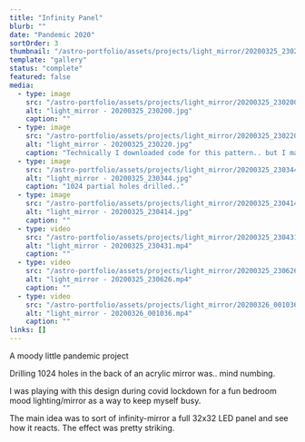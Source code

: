 ```yaml
---
title: "Infinity Panel"
blurb: ""
date: "Pandemic 2020"
sortOrder: 3
thumbnail: "/astro-portfolio/assets/projects/light_mirror/20200325_230200.jpg"
template: "gallery"
status: "complete"
featured: false
media: 
  - type: image
    src: "/astro-portfolio/assets/projects/light_mirror/20200325_230200.jpg"
    alt: "light_mirror - 20200325_230200.jpg"
    caption: ""
  - type: image
    src: "/astro-portfolio/assets/projects/light_mirror/20200325_230220.jpg"
    alt: "light_mirror - 20200325_230220.jpg"
    caption: "Technically I downloaded code for this pattern.. but I made it better!"
  - type: image
    src: "/astro-portfolio/assets/projects/light_mirror/20200325_230344.jpg"
    alt: "light_mirror - 20200325_230344.jpg"
    caption: "1024 partial holes drilled.."
  - type: image
    src: "/astro-portfolio/assets/projects/light_mirror/20200325_230414.jpg"
    alt: "light_mirror - 20200325_230414.jpg"
    caption: ""
  - type: video
    src: "/astro-portfolio/assets/projects/light_mirror/20200325_230431.mp4"
    alt: "light_mirror - 20200325_230431.mp4"
    caption: ""
  - type: video
    src: "/astro-portfolio/assets/projects/light_mirror/20200325_230626.mp4"
    alt: "light_mirror - 20200325_230626.mp4"
    caption: ""
  - type: video
    src: "/astro-portfolio/assets/projects/light_mirror/20200326_001036.mp4"
    alt: "light_mirror - 20200326_001036.mp4"
    caption: ""
links: []
---
```


A moody little pandemic project

Drilling 1024 holes in the back of an acrylic mirror was.. mind numbing.

I was playing with this design during covid lockdown for a fun bedroom mood lighting/mirror as a way to keep myself busy. 

The main idea was to sort of infinity-mirror a full 32x32 LED panel and see how it reacts. The effect was pretty striking.